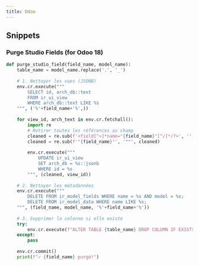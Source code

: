 ```yaml
---
title: Odoo
---
```


## Snippets

### Purge Studio Fields (for Odoo 18)

```python
def purge_studio_field(field_name, model_name):
    table_name = model_name.replace('.', '_')
    
    # 1. Nettoyer les vues (JSONB)
    env.cr.execute("""
        SELECT id, arch_db::text 
        FROM ir_ui_view 
        WHERE arch_db::text LIKE %s
    """, ('%'+field_name+'%',))
    
    for view_id, arch_text in env.cr.fetchall():
        import re
        # Retirer toutes les références au champ
        cleaned = re.sub(f'<field[^>]*name="{field_name}"[^/]*/?>', '', arch_text)
        cleaned = re.sub(f'"{field_name}"', '""', cleaned)
        
        env.cr.execute("""
            UPDATE ir_ui_view 
            SET arch_db = %s::jsonb 
            WHERE id = %s
        """, (cleaned, view_id))
    
    # 2. Nettoyer les métadonnées
    env.cr.execute("""
        DELETE FROM ir_model_fields WHERE name = %s AND model = %s;
        DELETE FROM ir_model_data WHERE name LIKE %s;
    """, (field_name, model_name, '%'+field_name+'%'))
    
    # 3. Supprimer la colonne si elle existe
    try:
        env.cr.execute(f"ALTER TABLE {table_name} DROP COLUMN IF EXISTS {field_name} CASCADE")
    except:
        pass
    
    env.cr.commit()
    print(f"✓ {field_name} purgé!")
```

